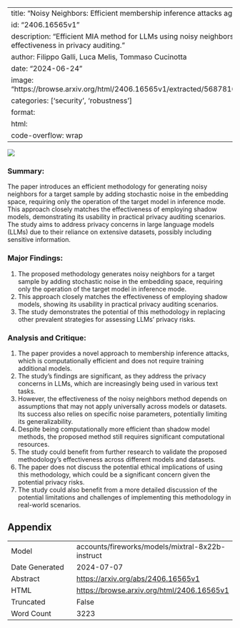 
---
title: "Noisy Neighbors: Efficient membership inference attacks against LLMs"
id: "2406.16565v1"
description: "Efficient MIA method for LLMs using noisy neighbors in embedding space, matching shadow models' effectiveness in privacy auditing."
author: Filippo Galli, Luca Melis, Tommaso Cucinotta
date: "2024-06-24"
image: "https://browse.arxiv.org/html/2406.16565v1/extracted/5687816/figures/replicated/noisy_neighbors_auc_good.png"
categories: ['security', 'robustness']
format:
  html:
    code-overflow: wrap
---

![](https://browse.arxiv.org/html/2406.16565v1/extracted/5687816/figures/replicated/noisy_neighbors_auc_good.png)

### Summary:

The paper introduces an efficient methodology for generating noisy neighbors for a target sample by adding stochastic noise in the embedding space, requiring only the operation of the target model in inference mode. This approach closely matches the effectiveness of employing shadow models, demonstrating its usability in practical privacy auditing scenarios. The study aims to address privacy concerns in large language models (LLMs) due to their reliance on extensive datasets, possibly including sensitive information.

### Major Findings:

1. The proposed methodology generates noisy neighbors for a target sample by adding stochastic noise in the embedding space, requiring only the operation of the target model in inference mode.
2. This approach closely matches the effectiveness of employing shadow models, showing its usability in practical privacy auditing scenarios.
3. The study demonstrates the potential of this methodology in replacing other prevalent strategies for assessing LLMs' privacy risks.

### Analysis and Critique:

1. The paper provides a novel approach to membership inference attacks, which is computationally efficient and does not require training additional models.
2. The study's findings are significant, as they address the privacy concerns in LLMs, which are increasingly being used in various text tasks.
3. However, the effectiveness of the noisy neighbors method depends on assumptions that may not apply universally across models or datasets. Its success also relies on specific noise parameters, potentially limiting its generalizability.
4. Despite being computationally more efficient than shadow model methods, the proposed method still requires significant computational resources.
5. The study could benefit from further research to validate the proposed methodology's effectiveness across different models and datasets.
6. The paper does not discuss the potential ethical implications of using this methodology, which could be a significant concern given the potential privacy risks.
7. The study could also benefit from a more detailed discussion of the potential limitations and challenges of implementing this methodology in real-world scenarios.

## Appendix

|          |          |
|----------|----------|
| Model     | accounts/fireworks/models/mixtral-8x22b-instruct       |
| Date Generated     | 2024-07-07       |
| Abstract | [https://arxiv.org/abs/2406.16565v1](https://arxiv.org/abs/2406.16565v1)        |
| HTML     | [https://browse.arxiv.org/html/2406.16565v1](https://browse.arxiv.org/html/2406.16565v1)       |
| Truncated       | False       |
| Word Count       | 3223       |